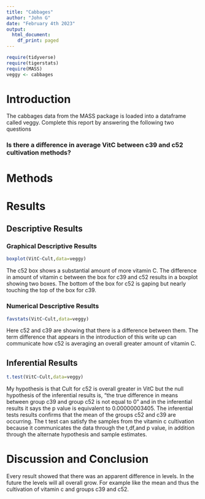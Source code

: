 ```yaml
---
title: "Cabbages"
author: "John G"
date: "February 4th 2023"
output:
  html_document:
    df_print: paged
---
```


```r
require(tidyverse)
require(tigerstats)
require(MASS)
veggy <- cabbages
```

# Introduction

<!--In this section you explain what you are trying to show.  Where did the data come from?  What is the research or other question you are trying to answer?!-->
 The cabbages data from the MASS package is loaded into a dataframe called veggy. Complete this report by answering the following two questions  
 
### Is there a difference in average VitC between c39 and c52 cultivation methods?  

# Methods

<!--Decide on your methods:  use "variable analysis" or other appropriate descriptors.  Make sure to choose at least one graphical method and at least one numerical method.!-->

# Results

<!--Divide this section into two sub-sections:  One for your descriptive  results and one for your inferential results.!-->

## Descriptive Results

### Graphical Descriptive Results

<!--Graphical results here.  Make sure to show your code.  Provide appropriate labels for axes, giving units if possible, and provide a good title for the graph, too.  Use the graphical results to describe the patterns if any that exist in the data as focused toward the research question!-->

```r
boxplot(VitC~Cult,data=veggy)
```


The c52 box shows a substantial amount of more vitamin C. The difference in amount of vitamin c between the box for c39 and c52 results in a boxplot showing two boxes. The bottom of the box for c52 is gaping but nearly touching the top of the box for c39.      


### Numerical Descriptive Results

<!--Numerical results go here. Use the numerical results to describe the patterns if any that exist in the data as focused toward the research question!-->

```r
favstats(VitC~Cult,data=veggy)
```


Here c52 and c39 are showing that there is a difference between them. The term difference that appears in the introduction of this write up can communicate how c52 is averaging an overall greater amount of vitamin C.   


## Inferential Results

<!--State hypothesis clearly.  Make sure your discussion of the inferential test covers all the aspects that the test output produces, such as test statistic, p-value etc.  Make a decision about the null hypothesis, explain the assumptions on which the selected test/procedure was based, and why the chosen procedure satisfys the assumptions and is appropriate to answer the research question!-->

```r
t.test(VitC~Cult,data=veggy)
```


My hypothesis is that Cult for c52 is overall greater in VitC but the null hypothesis of the inferential results is, "the true difference in means between group c39 and group c52 is not equal to 0" and in the inferential results it says the p value is equivalent to 0.00000003405. The inferential tests results confirms that the mean of the groups c52 and c39 are occurring. The t test can satisfy the samples from the vitamin c cultivation because it communicates the data through the t,df,and p value, in addition through the alternate hypothesis and sample estimates.             



# Discussion and Conclusion

<!--Discussion and conclusion here.  If you found a relationship be sure to consider whether the relationship occurs because one of the variavbles causes the other, or whether they perhasps are related for some other reason.  Watch the chapter 6 videos from the GeorgeTown videos collection.!-->

Every result showed that there was an apparent difference in levels. In the future the levels will all overall grow. For example like the mean and thus the cultivation of vitamin c and groups c39 and c52.   
